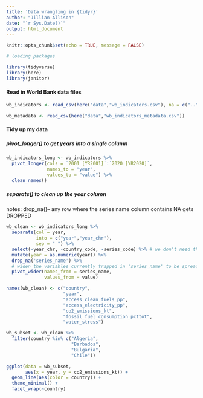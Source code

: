 ```yaml
---
title: 'Data wrangling in {tidyr}'
author: "Jillian Allison"
date: "`r Sys.Date()`"
output: html_document
---
```


```r
knitr::opts_chunk$set(echo = TRUE, message = FALSE)

# loading packages 

library(tidyverse)
library(here)
library(janitor)

```

#### Read in World Bank data files 

```r
wb_indicators <- read_csv(here("data","wb_indicators.csv"), na = c("..", ""))

wb_metadata <- read_csv(here("data","wb_indicators_metadata.csv"))

```

#### Tidy up my data 

##### pivot_longer() to get years into a single column
```r
wb_indicators_long <- wb_indicators %>% 
  pivot_longer(cols = `2001 [YR2001]`:`2020 [YR2020]`, 
               names_to = "year",
               values_to = "value") %>% 
  clean_names() 
```

##### separate() to clean up the year column 
notes: drop_na()-- any row where the series name column contains NA gets DROPPED 
```r
wb_clean <- wb_indicators_long %>%  
  separate(col = year,
           into = c("year","year_chr"),
           sep = " ") %>% 
  select(-year_chr, -country_code, -series_code) %>% # we don't need the annoying [YR 2001] thing
  mutate(year = as.numeric(year)) %>% 
  drop_na('series_name') %>% 
  # widen the variables currently trapped in 'series_name' to be spread across multiple columns, and get the values that populated the columns from 'indicator_value' 
  pivot_wider(names_from = series_name, 
              values_from = value)

names(wb_clean) <- c("country",
                     "year",
                     "access_clean_fuels_pp",
                     "access_electricity_pp",
                     "co2_emissions_kt",
                     "fossil_fuel_consumption_pcttot",
                     "water_stress")

wb_subset <- wb_clean %>% 
  filter(country %in% c("Algeria",
                        "Barbados",
                        "Bulgaria",
                        "Chile"))

ggplot(data = wb_subset, 
       aes(x = year, y = co2_emissions_kt)) +
  geom_line(aes(color = country)) + 
  theme_minimal() + 
  facet_wrap(~country)
```






